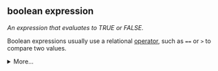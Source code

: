 ## boolean expression

<dfn>An expression that evaluates to TRUE or FALSE.</dfn>

Boolean expressions usually use a relational [operator](o.html#operator), such as `==` or `>` to compare two values.

<details>
  <summary>More...</summary>

```r
# == 	Equal to 	
1 == 1
1 == 2
```


```r
# != 	Not equal to 	
1 != 2
1 != 1
```


```r
# > 	Greater than
2 > 1
1 > 2
```


```r
# >= 	Greater than or equal to
2 >= 1
1 >= 2
```


```r
# < 	Less than
1 < 2
2 < 1
```


```r
# <= 	Less than or equal to
1 <= 2
2 <= 1
```


```r
# %in% 	Match operator 	
"A" %in% LETTERS
"1" %in% LETTERS
```

</details>

